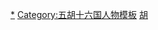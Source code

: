 {{Navbox
|name = 五胡十六國君主
|title = [[五胡十六国]][[五胡十六国君主列表|君主]]
|titlestyle = background-color: #f3b40b;
|state  =  {{{state<includeonly>|collapsed</includeonly>}}}
|above = 详见：[[五胡十六国君主列表]]
|abovestyle = background-color: #ffe6a1; font-size: 90%;
|groupstyle = background-color: #ffe6a1; 

|group1 = [[成汉]]
|list1 = [[李特]]*{{to}}[[李流]]*{{to}}[[李雄 (十六國)|李雄]]{{to}}[[李班 (成汉)|李班]]{{to}}[[李期]]{{to}}[[李寿]]{{to}}[[李势]]{{to}}[[范賁|范贲]]#

|group2 = [[汉赵]]
|list2 = [[劉淵]]{{to}}[[劉和 (漢趙)|刘和]]#{{to}}[[刘聪]]{{to}}[[刘粲]]{{to}}[[靳準]]#{{to}}[[刘曜]]

|group3 = [[后赵]]
|list3 = [[石勒]]{{to}}[[石弘]]{{to}}[[石虎]]{{to}}[[石世]]{{to}}[[石遵]]{{to}}[[石鑒|石鉴]]{{to}}[[石祗]]#{{to}}[[刘显 (后赵)|刘显]]#

|group4 = [[前凉]]
|list4 = [[張軌]]{{to}}[[张寔]]{{to}}[[张茂]]{{to}}[[张骏 (十六国)|张骏]]{{to}}[[张重华]]{{to}}[[張曜靈]]{{to}}[[张祚]]{{to}}[[张玄靓]]{{to}}[[張天錫 (前涼)|張天錫]]

|group5 = [[前秦]]
|list5 = [[苻洪]]*{{to}}[[苻健]]{{to}}[[苻生]]{{to}}[[苻雄]]*{{to}}[[苻坚]]{{to}}[[苻丕]]{{to}}[[苻登]]{{to}}[[苻崇]]#{{to}}[[竇衝|窦冲]]#

|group6 = [[后凉]]
|list6 = [[呂光]]{{to}}[[呂紹]]#{{to}}[[呂纂]]{{to}}[[呂寶]]*{{to}}[[呂隆]]

|group7 = [[前燕]]
|list7 = [[慕容廆]]*{{to}}[[慕容皝]]{{to}}[[慕容儁]]{{to}}[[慕容暐]]

|group8 = [[后燕]]
|list8 = [[慕容垂]]{{to}}[[慕容宝]]{{to}}[[慕容詳]]#{{to}}[[慕容麟]]#{{to}}[[蘭汗|兰汗]]#{{to}}[[慕容盛]]{{to}}[[慕容熙]]{{to}}[[高雲 (十六國)|慕容云]]

|group9 = [[南燕 (十六國)|南燕]]
|list9 = [[慕容德]]{{to}}[[慕容超]]

|group10 = [[北燕]]
|list10 = [[高雲 (十六國)|高云]]{{to}}[[馮跋]]{{to}}[[馮弘]]

|group11 = [[西凉]]
|list11 = [[李暠]]{{to}}[[李歆]]{{to}}[[李恂 (西凉)|李恂]]

|group12 = [[后秦]]
|list12 = [[姚弋仲]]*{{to}}[[姚襄]]*{{to}}[[姚苌]]{{to}}[[姚兴]]{{to}}[[姚泓]]

|group13 = [[西秦]]
|list13 = [[乞伏國仁|乞伏国仁]]{{to}}[[乞伏乾歸|乞伏-{乾}-歸]]{{to}}[[乞伏熾磐]]{{to}}[[乞伏暮末]]

|group14 = [[南凉]]
|list14 = [[禿髮烏孤]]{{to}}[[禿髮利鹿孤]]{{to}}[[禿髮傉檀]]

|group15 = [[北凉]]
|list15 = [[段業]]{{to}}[[沮渠蒙遜]]{{to}}[[沮渠牧犍]]{{to}}[[沮渠無諱]]#{{to}}[[沮渠安周]]# 

|group16 = [[夏 (十六国)|夏國]]
|list16 = [[赫连勃勃]]{{to}}[[赫連昌]]{{to}}[[赫連定]]

|group17 = [[西燕]]
|list17 = [[慕容泓]]{{to}}[[慕容沖]]{{to}}[[段隨]]{{to}}[[慕容顗]]{{to}}[[慕容瑤]]{{to}}[[慕容忠]]{{to}}[[慕容永]]

|group18 = [[冉魏]]
|list18 = [[冉闵]]

|group19 = [[翟魏]]
|list19 = [[翟遼]]{{to}}[[翟釗]]

|group20 = [[譙蜀]]
|list20 = [[譙縱]]

|list21 = 注：带*号者为追尊，未实际统治；带#号者即位时不被广泛承认。
|belowstyle = background-color: #ffe6a1; 
|below = {{中国元首}}
}}<noinclude>
[[Category:五胡十六國君主|*]]
[[Category:五胡十六国人物模板]]
[[Category:中国君主导航模板|胡]]
</noinclude>